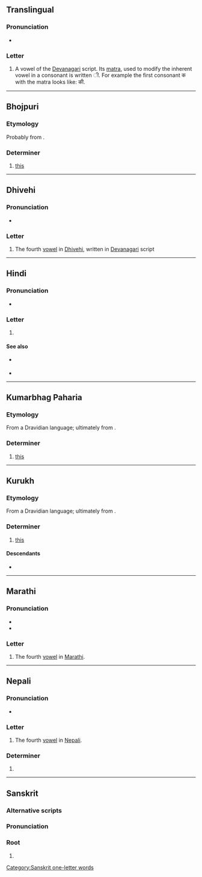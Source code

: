 {{also|-ई}}
{{character info}}
==Translingual==

===Pronunciation===
* {{IPA|mul|/iː/}}

===Letter===
{{mul-Deva|ī}}

# A vowel of the [[Devanagari]] script. Its [[matra]], used to modify the inherent vowel in a consonant is written &#x0940;. For example the first consonant क with the matra looks like: की.

----

==Bhojpuri==

===Etymology===
Probably from {{bor|bho|kru|ई|t=this}}.

===Determiner===
{{head|bho|determiner}}

# [[this]]
#: {{ux|bho|'''ई''' पानी|'''this''' water}}

----

==Dhivehi==

===Pronunciation===
* {{IPA|dv|[iː]}}

===Letter===
{{head|dv|letter|tr=ī}}

# The fourth [[vowel]] in [[Dhivehi]], written in [[Devanagari]] script

----

==Hindi==

===Pronunciation===
* {{IPA|hi|/iː/|/i/|[iː]}}

===Letter===
{{head|hi|letter}}

# {{n-g|the fourth [[vowel]] in [[Hindi]]}}

====See also====
* {{sense|matra}} {{l|hi|ी}}
* {{list:Devanagari script letters/hi}}

----

==Kumarbhag Paharia==

===Etymology===
From a Dravidian language; ultimately from {{der|kmj|dra-pro|*iH|t=this}}.

===Determiner===
{{head|kmj|determiner|tr=ī}}

# [[this]]

----

==Kurukh==

===Etymology===
From a Dravidian language; ultimately from {{der|kru|dra-pro|*iH|t=this}}.

===Determiner===
{{head|kru|determiner|tr=ī}}

# [[this]]

====Descendants====
* {{desc|bho|ई|bor=1}}

----

==Marathi==

===Pronunciation===
* {{IPA|mr|/iː/}}
* {{audio|mr|LL-Q1571 (mar)-नंदिनी रानडे-ई.wav|Audio}}

===Letter===
{{head|mr|letter}}

# The fourth [[vowel]] in [[Marathi]].

----

==Nepali==

===Pronunciation===
* {{ne-IPA}}

===Letter===
{{head|ne|letter}}

# The fourth [[vowel]] in [[Nepali]].

===Determiner===
{{ne-det}}

# {{alt form|ne|यी}}

----

==Sanskrit==

===Alternative scripts===
{{sa-alt}}

===Pronunciation===
{{sa-IPA}}

===Root===
{{head|sa|root}}

# {{alternative form of|sa|इ}}

[[Category:Sanskrit one-letter words]]